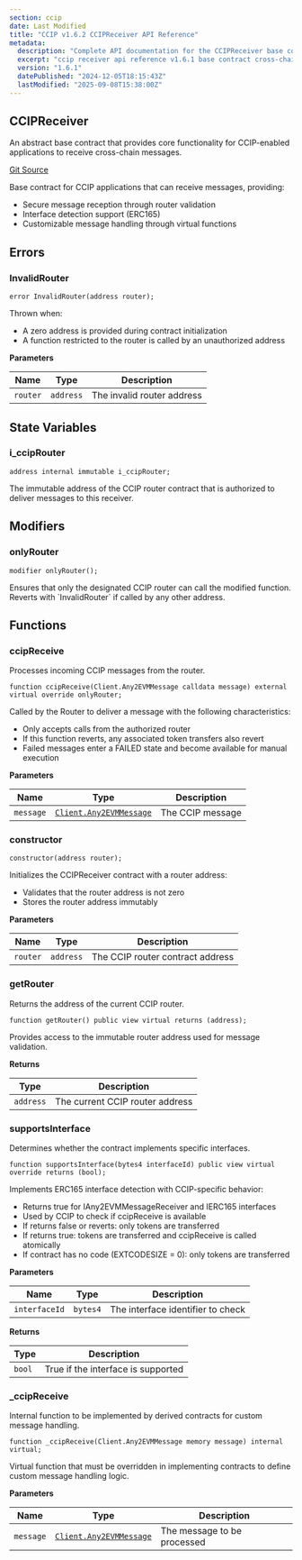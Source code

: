 ```yaml
---
section: ccip
date: Last Modified
title: "CCIP v1.6.2 CCIPReceiver API Reference"
metadata:
  description: "Complete API documentation for the CCIPReceiver base contract in Chainlink CCIP v1.6.2 for receiving and processing cross-chain messages."
  excerpt: "ccip receiver api reference v1.6.1 base contract cross-chain messages any2evmmessage processing"
  version: "1.6.1"
  datePublished: "2024-12-05T18:15:43Z"
  lastModified: "2025-09-08T15:38:00Z"
---
```



<CcipCommon callout="importCCIPPackage161" />

## CCIPReceiver

An abstract base contract that provides core functionality for CCIP-enabled applications to receive cross-chain messages.

[Git Source](https://github.com/smartcontractkit/chainlink-ccip/tree/contracts-ccip-v1.6.1/chains/evm/contracts/applications/CCIPReceiver.sol)

<Aside>
Base contract for CCIP applications that can receive messages, providing:

- Secure message reception through router validation
- Interface detection support (ERC165)
- Customizable message handling through virtual functions

</Aside>

## Errors

### InvalidRouter

```solidity
error InvalidRouter(address router);
```

<Aside>

Thrown when:

- A zero address is provided during contract initialization
- A function restricted to the router is called by an unauthorized address

</Aside>

**Parameters**

| Name     | Type      | Description                |
| -------- | --------- | -------------------------- |
| `router` | `address` | The invalid router address |

## State Variables

### i_ccipRouter

```solidity
address internal immutable i_ccipRouter;
```

<Aside>
  The immutable address of the CCIP router contract that is authorized to deliver messages to this receiver.
</Aside>

## Modifiers

### onlyRouter

```solidity
modifier onlyRouter();
```

<Aside>
  Ensures that only the designated CCIP router can call the modified function. Reverts with `InvalidRouter` if called by
  any other address.
</Aside>

## Functions

### ccipReceive

Processes incoming CCIP messages from the router.

```solidity
function ccipReceive(Client.Any2EVMMessage calldata message) external virtual override onlyRouter;
```

<Aside>

Called by the Router to deliver a message with the following characteristics:

- Only accepts calls from the authorized router
- If this function reverts, any associated token transfers also revert
- Failed messages enter a FAILED state and become available for manual execution

</Aside>

**Parameters**

| Name      | Type                                                                            | Description      |
| --------- | ------------------------------------------------------------------------------- | ---------------- |
| `message` | [`Client.Any2EVMMessage`](/ccip/api-reference/evm/v1.6.2/client#any2evmmessage) | The CCIP message |

### constructor

```solidity
constructor(address router);
```

<Aside>

Initializes the CCIPReceiver contract with a router address:

- Validates that the router address is not zero
- Stores the router address immutably

</Aside>

**Parameters**

| Name     | Type      | Description                      |
| -------- | --------- | -------------------------------- |
| `router` | `address` | The CCIP router contract address |

### getRouter

Returns the address of the current CCIP router.

```solidity
function getRouter() public view virtual returns (address);
```

<Aside>Provides access to the immutable router address used for message validation.</Aside>

**Returns**

| Type      | Description                     |
| --------- | ------------------------------- |
| `address` | The current CCIP router address |

### supportsInterface

Determines whether the contract implements specific interfaces.

```solidity
function supportsInterface(bytes4 interfaceId) public view virtual override returns (bool);
```

<Aside>

Implements ERC165 interface detection with CCIP-specific behavior:

- Returns true for IAny2EVMMessageReceiver and IERC165 interfaces
- Used by CCIP to check if ccipReceive is available
- If returns false or reverts: only tokens are transferred
- If returns true: tokens are transferred and ccipReceive is called atomically
- If contract has no code (EXTCODESIZE = 0): only tokens are transferred

</Aside>

**Parameters**

| Name          | Type     | Description                       |
| ------------- | -------- | --------------------------------- |
| `interfaceId` | `bytes4` | The interface identifier to check |

**Returns**

| Type   | Description                        |
| ------ | ---------------------------------- |
| `bool` | True if the interface is supported |

### \_ccipReceive

Internal function to be implemented by derived contracts for custom message handling.

```solidity
function _ccipReceive(Client.Any2EVMMessage memory message) internal virtual;
```

<Aside>
  Virtual function that must be overridden in implementing contracts to define custom message handling logic.
</Aside>

**Parameters**

| Name      | Type                                                                            | Description                 |
| --------- | ------------------------------------------------------------------------------- | --------------------------- |
| `message` | [`Client.Any2EVMMessage`](/ccip/api-reference/evm/v1.6.2/client#any2evmmessage) | The message to be processed |
